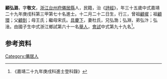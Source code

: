 {{明清人物信息框
| 姓名 = 顧弘潞
| 原名 =
| 圖片名稱= 
| 圖片大小 =
| 圖片說明 = 
| 最高職務 =
| 國家 = 大明 
| 爵位 =
| 籍貫 = [[浙江|浙江]][[台州府|台州府]][[僊居縣|僊居縣]]
| 族裔 = 
| 字號 = 
| 諡號 =
| 出生日期 = 十二月二十二日
| 出生地點 = 
| 逝世日期 = 卒年不詳 
| 逝世地點 =
| 墓葬 =
| 配偶 = 杜氏
| 親屬 = 曾祖[[顧墀|顧墀]]，祖[[顧環|顧環]]，父[[顧釗|顧釗]]，母王氏；繼母宋氏
| 出身 =
* 嘉靖二十九年庚戌科同進士出身
| 經歷 =
| 著作 = 
}}
'''顧弘潞'''{{BD|1516年||？年||}}，字'''敬文'''，[[浙江|浙江]][[台州府|台州府]][[僊居縣|僊居縣]]人，民籍，治《[[詩經|詩經]]》，年三十五歲中式嘉靖二十九年庚戌科第三甲第七十名進士。十二月二十二日生，行三，曾祖[[顧墀|顧墀]]；祖[[顧環|顧環]]；父[[顧釗|顧釗]]；母王氏；繼母宋氏。[[具慶下|具慶下]]，妻杜氏，兄弘渤；弘淵，弟弘汴；弘淦。由國子生中式浙江鄉試第六十一名[[舉人|舉人]]，[[會試|會試]]中式第九十九名<ref>《嘉靖二十九年庚戌科進士登科錄》</ref>。

== 参考资料 ==
{{reflist}}

{{嘉靖二十九年庚戌科殿试金榜}}

{{Authority control}}
{{DEFAULTSORT:}}
[[Category:僊居人|Category:僊居人]]


{{明朝人物小作品}}